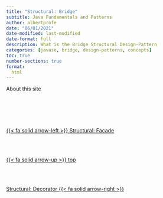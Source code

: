 ```yaml
---
title: "Structural: Bridge"
subtitle: Java Fundamentals and Patterns
author: albertprofe
date: "06/01/2021"
date-modified: last-modified
date-format: full
description: What is the Bridge Structural Design-Pattern
categories: [javase, bridge, design-patterns, concepts]
toc: true
number-sections: true
format:
  html
---
```


About this site


<!--- navLinks -->
<br><br>
<div class=row>
<br>
<div class='column left previous'>
<br>
[{{< fa solid arrow-left >}} Structural: Facade](/javase/se-pattern-facade.qmd)
<br>
</div>
<br>
<div class='column center'>
<br>
[{{< fa solid arrow-up >}} top](#top)
<br>
</div>
<br>
<div class='column right next'>
<br>
[Structural: Decorator  {{< fa solid arrow-right >}}](/javase/se-pattern-decorator.qmd)
<br>
</div>
<br>
</div>

